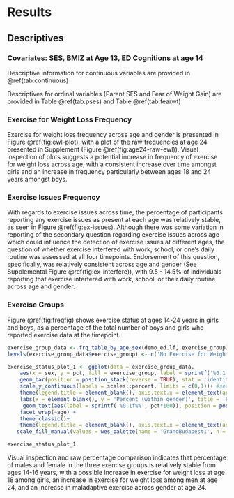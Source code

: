 
# Results

## Descriptives

### Covariates: SES, BMIZ at Age 13, ED Cognitions at age 14

Descriptive information for continuous variables are provided in \@ref(tab:continuous)

Descriptives for ordinal variables (Parent SES and Fear of Weight Gain) are provided in Table \@ref(tab:pses) and Table \@ref(tab:fearwt)

### Exercise for Weight Loss Frequency

Exercise for weight loss frequency across age and gender is presented in Figure \@ref(fig:ewl-plot), with a plot of the raw frequencies at age 24 presented in Supplement (Figure \@ref(fig:age24-raw-ewl)). Visual inspection of plots suggests a potential increase in frequency of exercise for weight loss across age, with a consistent increase over time amongst girls and an increase in frequency particularly between ages 18 and 24 years amongst boys.


### Exercise Issues Frequency

With regards to exercise issues across time, the percentage of participants reporting any exercise issues as present at each age was relatively stable, as seen in Figure \@ref(fig:ex-issues). Although there was some variation in reporting of the secondary question regarding exercise issues across age which could influence the detection of exercise issues at different ages, the question of whether exercise interfered with work, school, or one's daily routine was assessed at all four timepoints. Endorsement of this question, specifically, was relatively consistent across age and gender (See Supplemental Figure \@ref(fig:ex-interfere)), with 9.5 - 14.5% of individuals reporting that exercise interfered with work, school, or their daily routine across age and gender. 

### Exercise Groups

Figure \@ref(fig:freqfig) shows exercise status at ages 14-24 years in girls and boys, as a percentage of the total number of boys and girls who reported exercise data at the timepoint.

```r

exercise_group_data <- frq_table_by_age_sex(demo_ed.lf, exercise_group) 
levels(exercise_group_data$exercise_group) <- c('No Exercise for Weight Loss', 'Exercise for Weight Loss', 'Maladaptive Exercise')

exercise_status_plot_1 <- ggplot(data = exercise_group_data, 
    aes(x = sex, y = pct, fill = exercise_group, label = sprintf('%0.1f%%', pct*100))) + #set the aesthetic features, including the labels at one decimal place
    geom_bar(position = position_stack(reverse = TRUE), stat = 'identity') + #add column graph, with male and female separated
    scale_y_continuous(labels = scales::percent, limits = c(0,1))+ #set the lower and upper limits of the y axis ( 0-100 percent); 
    theme(legend.title = element_blank(), axis.text.x = element_text(angle = 45, vjust = 1, hjust = 1), text = element_text(size = 15))+ #make legend text a bit bigger
    labs(x = element_blank(), y = 'Percent (within gender)', title = 'Exercise Groups Across Age') +
     geom_text(aes(label = sprintf('%0.1f%%', pct*100)), position = position_stack(reverse = TRUE, vjust = 0.5), color = 'white', size = 2.5, fontface = 'bold') +
    facet_wrap(~age) + 
    theme_classic()+
    theme(legend.title = element_blank(), axis.text.x = element_text(angle = 45, vjust = 1, hjust = 1), text = element_text(size = 15)) + #make legend text a bit bigger 
   scale_fill_manual(values = wes_palette(name = 'GrandBudapest1', n = 3 ))

exercise_status_plot_1
```

Visual inspection and raw percentage comparison indicates that percentage of males and female in the three exercise groups is relatively stable from ages 14-16 years, with a possible increase in exercise for weight loss at age 18 among girls, an increase in exercise for weight loss among men at age 24, and an increase in maladaptive exercise across gender at age 24.


